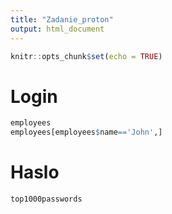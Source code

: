 ```yaml
---
title: "Zadanie_proton"
output: html_document
---
```


```r
knitr::opts_chunk$set(echo = TRUE)
```

# Login

```r
employees
employees[employees$name=='John',]
```


# Haslo

```r
top1000passwords

```
